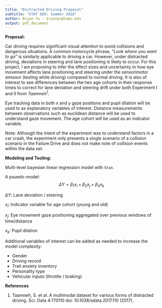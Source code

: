 ```yaml
---
title: "Distracted Driving Proposal"
subtitle: "STAT 685: Summer 2018"
author: Bryan Yu - bryanyu@tamu.edu
output: pdf_document
---
```


**Proposal:**

Car driving requires significant visual attention to avoid collisions and dangerous situations. A common motorcycle phrase, "*Look where you want to go*" is similarly applicable to driving a car. However, under distracted driving, deviations in steering and lane positioning is likely to occur. For this project, I am proposing to infer the effect sizes and uncertainty in how eye movement affects lane positioning and steering under the sensorimotor stressor (texting while driving) compared to normal driving. It is also of interest to see differences between the two age cohorts in their response times to correct for lane deviation and steering drift under both Experiment I and II from *Taamneh*$^1$.

Eye tracking data in both x and y gaze positions and pupil dilation will be used to as explanatory variables of interest. Distance measurements between observations such as euclidean distance will be used to understand gaze movement. The age cohort will be used as an indicator variable.

Note: Although the intent of the experiment was to understand factors in a car crash, the experiment only presents a single scenario of a collision scenario in the Failure Drive and does not make note of collision events within the data set.

\vspace{5mm}

**Modeling and Tooling:**

Multi-level bayesian linear regression model with `Stan`.

A psuedo-model: 
$$\Delta Y = \beta_1 x_i + \beta_2 x_j + \beta_3 x_k$$

$\Delta Y$: Lane deviation / steering

$x_{i}$: Indicator variable for age cohort (young and old)

$x_{j}$: Eye movement gaze positioning aggregated over previous windows of time/distance

$x_{k}$: Pupil dilation


\vspace{5mm}

Additional variables of interest can be added as needed to increase the model complexity:

* Gender
* Driving record
* Trait anxiety inventory
* Personality type
* Vehicular inputs (throttle / braking)

\vfill

**References**

1. Taamneh, S. et al. A multimodal dataset for various forms of distracted driving. Sci. Data 4:170110 doi: 10.1038/sdata.2017.110 (2017). 